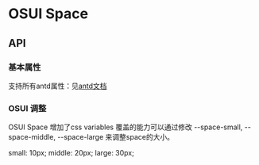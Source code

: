 
<Meta title="Space"  />

# OSUI Space

## API

### 基本属性

支持所有antd属性：见[antd文档](https://ant.design/components/space-cn/#API)

### OSUI 调整

OSUI Space 增加了css variables 覆盖的能力可以通过修改 --space-small, --space-middle, --space-large 来调整space的大小。

small: 10px;
middle: 20px;
large: 30px;

<Preview>
  <Story name="Demo" story={stories.Demo} />
</Preview>
